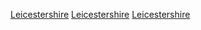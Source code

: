 [[Category:英格蘭的名譽郡|Leicestershire]]
[[Category:東密德蘭|Leicestershire]]
[[Category:非都市郡|Leicestershire]]
